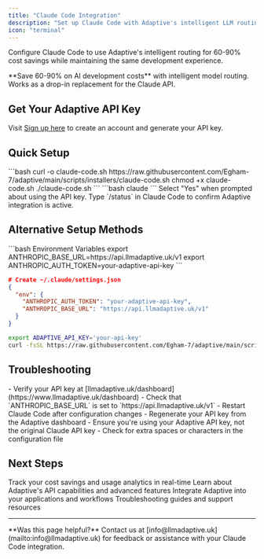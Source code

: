 ```yaml
---
title: "Claude Code Integration"
description: "Set up Claude Code with Adaptive's intelligent LLM routing for 60-90% cost savings"
icon: "terminal"
---
```


Configure Claude Code to use Adaptive's intelligent routing for 60-90% cost savings while maintaining the same development experience.

<Tip>
**Save 60-90% on AI development costs** with intelligent model routing. Works as a drop-in replacement for the Claude API.
</Tip>

## Get Your Adaptive API Key

Visit [Sign up here](https://www.llmadaptive.uk/sign-up?redirect_url=/api-platform/orgs) to create an account and generate your API key.

## Quick Setup

<Steps>
  <Step title="Run Installer" icon="download">
    ```bash
    curl -o claude-code.sh https://raw.githubusercontent.com/Egham-7/adaptive/main/scripts/installers/claude-code.sh
    chmod +x claude-code.sh
    ./claude-code.sh
    ```
  </Step>
  <Step title="Launch Claude Code" icon="play">
    ```bash
    claude
    ```
    Select "Yes" when prompted about using the API key.
  </Step>
  <Step title="Verify Setup" icon="check">
    Type `/status` in Claude Code to confirm Adaptive integration is active.
  </Step>
</Steps>

## Alternative Setup Methods

<CodeGroup>
```bash Environment Variables
export ANTHROPIC_BASE_URL=https://api.llmadaptive.uk/v1
export ANTHROPIC_AUTH_TOKEN=your-adaptive-api-key
```

```json Manual Settings File
# Create ~/.claude/settings.json
{
  "env": {
    "ANTHROPIC_AUTH_TOKEN": "your-adaptive-api-key",
    "ANTHROPIC_BASE_URL": "https://api.llmadaptive.uk/v1"
  }
}
```

```bash CI/Automation
export ADAPTIVE_API_KEY='your-api-key'
curl -fsSL https://raw.githubusercontent.com/Egham-7/adaptive/main/scripts/installers/claude-code.sh | bash
```
</CodeGroup>

## Troubleshooting

<AccordionGroup>
<Accordion title="Connection Issues" icon="wifi-off">
- Verify your API key at [llmadaptive.uk/dashboard](https://www.llmadaptive.uk/dashboard)
- Check that `ANTHROPIC_BASE_URL` is set to `https://api.llmadaptive.uk/v1`
- Restart Claude Code after configuration changes
</Accordion>

<Accordion title="Authentication Errors" icon="key">
- Regenerate your API key from the Adaptive dashboard
- Ensure you're using your Adaptive API key, not the original Claude API key
- Check for extra spaces or characters in the configuration file
</Accordion>
</AccordionGroup>

## Next Steps

<CardGroup cols={2}>
  <Card
    title="Monitor Usage & Savings"
    href="https://www.llmadaptive.uk/dashboard"
    icon="chart-line"
    cta="View Dashboard"
  >
    Track your cost savings and usage analytics in real-time
  </Card>
  <Card
    title="API Documentation"
    href="/api-reference/messages"
    icon="book"
    cta="View API Docs"
  >
    Learn about Adaptive's API capabilities and advanced features
  </Card>
  <Card
    title="Framework Integration"
    href="/integrations/openai-sdk"
    icon="code"
    cta="View Integrations"
  >
    Integrate Adaptive into your applications and workflows
  </Card>
  <Card
    title="Get Support"
    href="/troubleshooting"
    icon="life-ring"
    cta="Get Help"
  >
    Troubleshooting guides and support resources
  </Card>
</CardGroup>

---

<Note>
**Was this page helpful?** Contact us at [info@llmadaptive.uk](mailto:info@llmadaptive.uk) for feedback or assistance with your Claude Code integration.
</Note>

